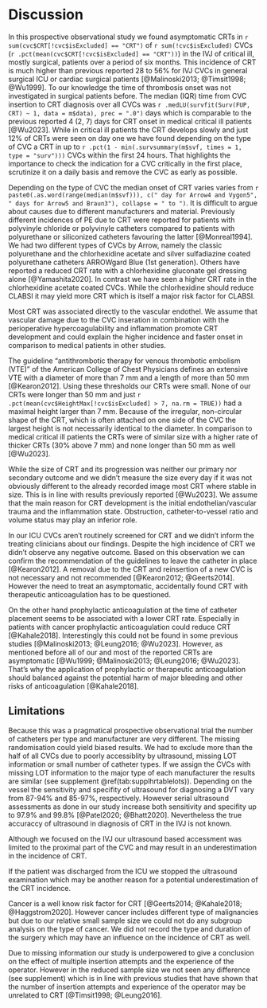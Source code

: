 # Discussion

In this prospective observational study
we found asymptomatic CRTs in `r sum(cvc$CRT[!cvc$isExcluded] == "CRT")` of `r sum(!cvc$isExcluded)` CVCs (`r .pct(mean(cvc$CRT[!cvc$isExcluded] == "CRT"))`) in the IVJ of critical ill, mostly surgical, patients over a period of six months.
This incidence of CRT is much higher than previous reported 28 to 56% for IVJ CVCs in general surgical ICU or cardiac surgical patients [@Malinoski2013; @Timsit1998; @Wu1999].
To our knowledge the time of thrombosis onset was not investigated in surgical patients before.
The median (IQR) time from CVC insertion to CRT diagnosis over all CVCs was `r .medLU(survfit(Surv(FUP, CRT) ~ 1, data = m$data), prec = ".0")` days which is comparable to the previous reported 4 (2, 7) days
for CRT onset in medical critical ill patients [@Wu2023].
While in critical ill patients the CRT develops slowly and just 12% of CRTs were seen on day one we have found depending on the type of CVC a CRT in up to `r .pct(1 - min(.survsummary(m$svf, times = 1, type = "surv")))` CVCs within the first 24 hours.
That highlights the importance to check the indication for a CVC critically in the first place, scrutinize it on a daily basis and remove the CVC as early as possible.

Depending on the type of CVC the median onset of CRT varies
varies from `r paste0(.as.word(range(median(m$svf))), c(" day for Arrow4 and Vygon5", " days for Arrow5 and Braun3"), collapse = " to ")`.
It is difficult to argue about causes due to different manufacturers and material.
Previously different incidences of PE due to CRT were reported for patients with
polyvinyle chloride or polyvinyle catheters compared to patients with
polyurethane or siliconized catheters favouring the latter [@Monreal1994].
We had two different types of CVCs by Arrow, namely the classic polyurethane and the
chlorhexidine acetate and silver sulfadiazine coated polyurethane catheters ARROWgard Blue (1st generation).
Others have reported a reduced CRT rate with a chlorhexidine gluconate gel dressing alone [@Yamashita2020].
In contrast we have seen a higher CRT rate in the chlorhexidine acetate coated CVCs.
While the chlorhexidine should reduce CLABSI it may yield more CRT which is itself a major risk factor for CLABSI.

Most CRT was associated directly to the vascular endothel.
We assume that vascular damage due to the CVC inseration in combination with
the perioperative hypercoagulability and inflammation promote CRT development and could explain the higher incidence and faster onset in comparison to medical patients in other studies.

The guideline "antithrombotic therapy for venous thrombotic embolism (VTE)" of the American College of Chest Physicians defines an extensive VTE with a diameter of more than 7 mm and a length of more than 50 mm [@Kearon2012].
Using these thresholds our CRTs were small.
None of our CRTs were longer than 50 mm and just `r .pct(mean(cvc$HeightMax[!cvc$isExcluded] > 7, na.rm = TRUE))` had a maximal height larger than 7 mm.
Because of the irregular, non-circular shape of the CRT, which is often attached on one side of the CVC the largest height is not necessarily identical to the diameter.
In comparison to medical critical ill patients the CRTs were of similar size with a higher rate of thicker CRTs (30% above 7 mm) and none longer than 50 mm as well [@Wu2023].

While the size of CRT and its progression was neither our primary nor secondary outcome and we didn't measure the size every day if it was not obviously different to the already recorded image most CRT where stable in size.
This is in line with results previously reported [@Wu2023].
We assume that the main reason for CRT development is the initial endothelian/vascular trauma and the inflammation state.
Obstruction, catheter-to-vessel ratio and volume status may play an inferior role.

In our ICU CVCs aren't routinely screened for CRT and we didn't inform the treating clinicians about our findings.
Despite the high incidence of CRT we didn't observe any negative outcome.
Based on this observation we can confirm the recommendation of the guidelines to leave the catheter in place [@Kearon2012].
A removal due to the CRT and reinsertion of a new CVC is not necessary and not recommended [@Kearon2012; @Geerts2014].
However the need to treat an asymptomatic, accidentally found CRT with therapeutic anticoagulation has to be questioned.

On the other hand prophylactic anticoagulation at the time of catheter placement seems to be associated with a lower CRT rate.
Especially in patients with cancer prophylactic anticoagulation could reduce CRT [@Kahale2018].
Interestingly this could not be found in some previous studies [@Malinoski2013; @Leung2016; @Wu2023].
However, as mentioned before all of our and most of the reported CRTs are asymptomatic [@Wu1999; @Malinoski2013; @Leung2016; @Wu2023].
That's why the application of prophylactic or therapeutic anticoagulation should balanced against the potential harm of major bleeding and other risks of anticoagulation [@Kahale2018].

## Limitations

Because this was a pragmatical prospective observational trial the number of catheters per type and manufacturer are very different.
The missing randomisation could yield biased results.
We had to exclude more than the half of all CVCs due to poorly accessiblity by ultrasound, missing LOT information or small number of catheter types.
If we assign the CVCs with missing LOT information to the major type of each manufacturer the results are similar (see supplement \@ref(tab:supplhrtablelots)).
Depending on the vessel the sensitivity and specifity of ultrasound for diagnosing a DVT vary from 87-94% and 85-97%, respectively.
However serial ultrasound assessments as done in our study increase both sensitivity and specifity up to 97.9% and 99.8% [@Patel2020; @Bhatt2020].
Nevertheless the true accuraccy of ultrasound in diagnosis of CRT in the IVJ is not known.

Although we focused on the IVJ our ultrasound based accessment was limited to the proximal part of the CVC and may result in an underestimation in the incidence of CRT.

If the patient was discharged from the ICU we stopped the ultrasound examination which may be another reason for a potential underestimation of the CRT incidence.

Cancer is a well know risk factor for CRT [@Geerts2014; @Kahale2018; @Haggstrom2020].
However cancer includes different type of malignancies but due to our relative small sample size we could not do any subgroup analysis on the type of cancer.
We did not record the type and duration of the surgery which may have an influence on the incidence of CRT as well.

Due to missing information our study is underpowered to give a conclusion on the effect of multiple insertion attempts and the experience of the operator.
However in the reduced sample size we not seen any difference (see supplement) which is in line with previous studies that have shown that the number of insertion attempts and experience of the operator may be unrelated to CRT [@Timsit1998; @Leung2016].
